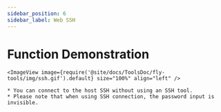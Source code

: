 ```yaml
---
sidebar_position: 6
sidebar_label: Web SSH
---
```






# Function Demonstration

    <ImageView image={require('@site/docs/ToolsDoc/fly-tools/img/ssh.gif').default} size="100%" align="left" />

    * You can connect to the host SSH without using an SSH tool.
    * Please note that when using SSH connection, the password input is invisible.